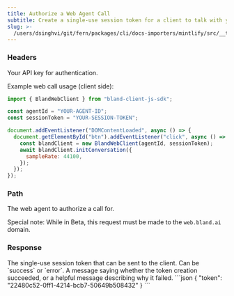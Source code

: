 ```yaml
---
title: Authorize a Web Agent Call
subtitle: Create a single-use session token for a client to talk with your web agent.
slug: >-
  /users/dsinghvi/git/fern/packages/cli/docs-importers/mintlify/src/__test__/fixtures/bland/api-v1/post/agents-id-authorize
---
```



### Headers

<ParamField header="authorization" type="string" required>
  Your API key for authentication.

Example web call usage (client side):

```javascript
import { BlandWebClient } from "bland-client-js-sdk";

const agentId = "YOUR-AGENT-ID";
const sessionToken = "YOUR-SESSION-TOKEN";

document.addEventListener("DOMContentLoaded", async () => {
  document.getElementById("btn").addEventListener("click", async () => {
    const blandClient = new BlandWebClient(agentId, sessionToken);
    await blandClient.initConversation({
      sampleRate: 44100,
    });
  });
});
```

</ParamField>

### Path

<ParamField path="agent_id" type="string" required>
  The web agent to authorize a call for.

Special note: While in Beta, this request must be made to the `web.bland.ai` domain.

</ParamField>

### Response

<ResponseField name="token" type="string">
  The single-use session token that can be sent to the client.
</ResponseField>

<ResponseField name="status" type="string">
  Can be `success` or `error`.
</ResponseField>

<ResponseField name="message" type="string">
  A message saying whether the token creation succeeded, or a helpful message describing why it failed.
</ResponseField>

<ResponseExample>
```json
{
  "token": "22480c52-0ff1-4214-bcb7-50649b508432"
}
```
</ResponseExample>
